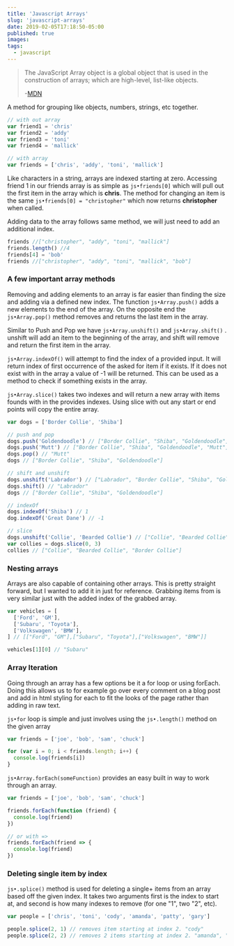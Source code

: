 ```yaml
---
title: 'Javascript Arrays'
slug: 'javascript-arrays'
date: 2019-02-05T17:18:50-05:00
published: true
images:
tags:
  - javascript
---
```


> The JavaScript Array object is a global object that is used in the construction of arrays; which are high-level, list-like objects.
>
> -[MDN](https://developer.mozilla.org/en-US/docs/Web/JavaScript/Reference/Global_Objects/Array)

A method for grouping like objects, numbers, strings, etc together.

```javascript
// with out array
var friend1 = 'chris'
var friend2 = 'addy'
var friend3 = 'toni'
var friend4 = 'mallick'

// with array
var friends = ['chris', 'addy', 'toni', 'mallick']
```

Like characters in a string, arrays are indexed starting at zero. Accessing friend 1 in our friends array is as simple as `js•friends[0]` which will pull out the first item in the array which is **chris**. The method for changing an item is the same `js•friends[0] = "christopher"` which now returns **christopher** when called.

Adding data to the array follows same method, we will just need to add an additional index.

```javascript
friends //["christopher", "addy", "toni", "mallick"]
friends.length() //4
friends[4] = 'bob'
friends //["christopher", "addy", "toni", "mallick", "bob"]
```

### A few important array methods

Removing and adding elements to an array is far easier than finding the size and adding via a defined new index. The function `js•Array.push()` adds a new elements to the end of the array. On the opposite end the `js•Array.pop()` method removes and returns the last item in the array.

Similar to Push and Pop we have `js•Array.unshift()` and `js•Array.shift()` . unshift will add an item to the beginning of the array, and shift will remove and return the first item in the array.

`js•Array.indexOf()` will attempt to find the index of a provided input. It will return index of first occurrence of the asked for item if it exists. If it does not exist with in the array a value of -1 will be returned. This can be used as a method to check if something exists in the array.

`js•Array.slice()` takes two indexes and will return a new array with items founds with in the provides indexes. Using slice with out any start or end points will copy the entire array.

```javascript
var dogs = ['Border Collie', 'Shiba']

// push and pop
dogs.push('Goldendoodle') // ["Border Collie", "Shiba", "Goldendoodle"]
dogs.push('Mutt') // ["Border Collie", "Shiba", "Goldendoodle", "Mutt"]
dogs.pop() // "Mutt"
dogs // ["Border Collie", "Shiba", "Goldendoodle"]

// shift and unshift
dogs.unshift('Labrador') // ["Labrador", "Border Collie", "Shiba", "Goldendoodle"]
dogs.shift() // "Labrador"
dogs // ["Border Collie", "Shiba", "Goldendoodle"]

// indexOf
dogs.indexOf('Shiba') // 1
dog.indexOf('Great Dane') // -1

// slice
dogs.unshift('Collie', 'Bearded Collie') // ["Collie", "Bearded Collie" "Border Collie", "Shiba", "Goldendoodle"]
var collies = dogs.slice(0, 3)
collies // ["Collie", "Bearded Collie", "Border Collie"]
```

### Nesting arrays

Arrays are also capable of containing other arrays. This is pretty straight forward, but I wanted to add it in just for reference. Grabbing items from is very similar just with the added index of the grabbed array.

```javascript
var vehicles = [
  ['Ford', 'GM'],
  ['Subaru', 'Toyota'],
  ['Volkswagen', 'BMW'],
] // [["Ford", "GM"],["Subaru", "Toyota"],["Volkswagen", "BMW"]]

vehicles[1][0] // "Subaru"
```

### Array Iteration

Going through an array has a few options be it a for loop or using forEach. Doing this allows us to for example go over every comment on a blog post and add in html styling for each to fit the looks of the page rather than adding in raw text.

`js•for` loop is simple and just involves using the `js•.length()` method on the given array

```javascript
var friends = ['joe', 'bob', 'sam', 'chuck']

for (var i = 0; i < friends.length; i++) {
  console.log(friends[i])
}
```

`js•Array.forEach(someFunction)` provides an easy built in way to work through an array.

```javascript
var friends = ['joe', 'bob', 'sam', 'chuck']

friends.forEach(function (friend) {
  console.log(friend)
})

// or with =>
friends.forEach(friend => {
  console.log(friend)
})
```

### Deleting single item by index

`js•.splice()` method is used for deleting a single+ items from an array based off the given index. It takes two arguments first is the index to start at, and second is how many indexes to remove (for one "1", two "2", etc).

```javascript
var people = ['chris', 'toni', 'cody', 'amanda', 'patty', 'gary']

people.splice(2, 1) // removes item starting at index 2. "cody"
people.splice(2, 2) // removes 2 items starting at index 2. "amanda", "patty".
```
